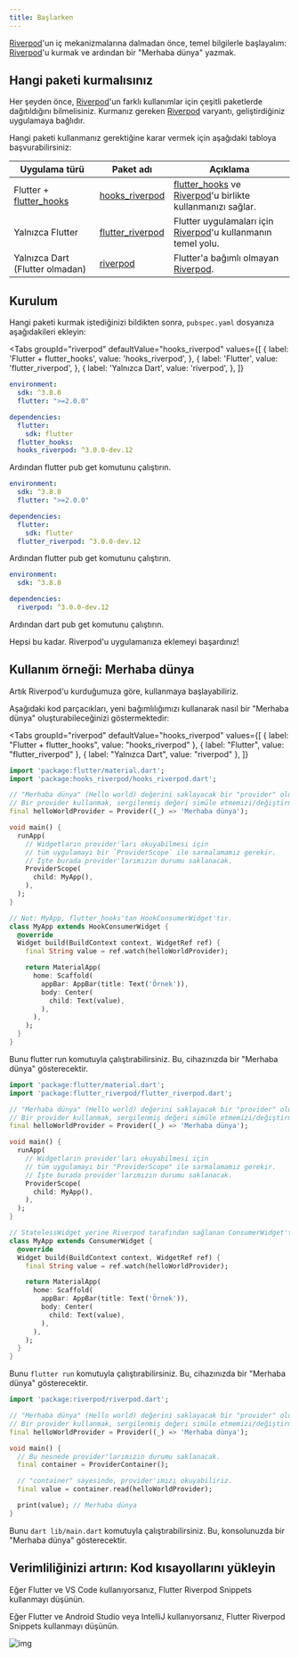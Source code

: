 ```yaml
---
title: Başlarken
---
```



[Riverpod]'un iç mekanizmalarına dalmadan önce, temel bilgilerle başlayalım: [Riverpod]'u kurmak ve ardından bir "Merhaba dünya" yazmak.

## Hangi paketi kurmalısınız

Her şeyden önce, [Riverpod]'un farklı kullanımlar için çeşitli paketlerde dağıtıldığını bilmelisiniz.
Kurmanız gereken [Riverpod] varyantı, geliştirdiğiniz uygulamaya bağlıdır.

Hangi paketi kullanmanız gerektiğine karar vermek için aşağıdaki tabloya başvurabilirsiniz:

| Uygulama türü                 | Paket adı                                                                       | Açıklama                                                       |
| ----------------------------- | -------------------------------------------------------------------------------- | -------------------------------------------------------------- |
| Flutter + [flutter_hooks]     | [hooks_riverpod]                                                                 | [flutter_hooks] ve [Riverpod]'u birlikte kullanmanızı sağlar.  |
| Yalnızca Flutter              | [flutter_riverpod]                                                               | Flutter uygulamaları için [Riverpod]'u kullanmanın temel yolu. |
| Yalnızca Dart (Flutter olmadan) | [riverpod](https://github.com/rrousselGit/riverpod/tree/master/packages/riverpod) | Flutter'a bağımlı olmayan [Riverpod].                          |

## Kurulum

Hangi paketi kurmak istediğinizi bildikten sonra, `pubspec.yaml` dosyanıza aşağıdakileri ekleyin:

<Tabs
  groupId="riverpod"
  defaultValue="hooks_riverpod"
  values={[
    { label: 'Flutter + flutter_hooks', value: 'hooks_riverpod', },
    { label: 'Flutter', value: 'flutter_riverpod', },
    { label: 'Yalnızca Dart', value: 'riverpod', },
  ]}
>
<TabItem value="hooks_riverpod">

```yaml title="pubspec.yaml"
environment:
  sdk: ^3.8.0
  flutter: ">=2.0.0"

dependencies:
  flutter:
    sdk: flutter
  flutter_hooks:
  hooks_riverpod: ^3.0.0-dev.12
```

Ardından flutter pub get komutunu çalıştırın.

</TabItem>
<TabItem value="flutter_riverpod">

```yaml title="pubspec.yaml"
environment:
  sdk: ^3.8.0
  flutter: ">=2.0.0"

dependencies:
  flutter:
    sdk: flutter
  flutter_riverpod: ^3.0.0-dev.12
```

Ardından flutter pub get komutunu çalıştırın.

</TabItem>
<TabItem value="riverpod">

```yaml title="pubspec.yaml"
environment:
  sdk: ^3.8.0

dependencies:
  riverpod: ^3.0.0-dev.12
```

Ardından dart pub get komutunu çalıştırın.

</TabItem>
</Tabs>

Hepsi bu kadar. Riverpod'u uygulamanıza eklemeyi başardınız!

## Kullanım örneği: Merhaba dünya

Artık Riverpod'u kurduğumuza göre, kullanmaya başlayabiliriz.

Aşağıdaki kod parçacıkları, yeni bağımlılığımızı kullanarak nasıl bir "Merhaba dünya" oluşturabileceğinizi göstermektedir:

<Tabs
  groupId="riverpod"
  defaultValue="hooks_riverpod"
  values={[
    { label: "Flutter + flutter_hooks", value: "hooks_riverpod" },
    { label: "Flutter", value: "flutter_riverpod" },
    { label: "Yalnızca Dart", value: "riverpod" },
  ]}
>
<TabItem value="hooks_riverpod">

```dart title="lib/main.dart"
import 'package:flutter/material.dart';
import 'package:hooks_riverpod/hooks_riverpod.dart';

// "Merhaba dünya" (Hello world) değerini saklayacak bir "provider" oluşturuyoruz.
// Bir provider kullanmak, sergilenmiş değeri simüle etmemizi/değiştirmemizi sağlar.
final helloWorldProvider = Provider((_) => 'Merhaba dünya');

void main() {
  runApp(
    // Widgetların provider'ları okuyabilmesi için
    // tüm uygulamayı bir `ProviderScope` ile sarmalamamız gerekir.
    // İşte burada provider'larımızın durumu saklanacak.
    ProviderScope(
      child: MyApp(),
    ),
  );
}

// Not: MyApp, flutter_hooks'tan HookConsumerWidget'tır.
class MyApp extends HookConsumerWidget {
  @override
  Widget build(BuildContext context, WidgetRef ref) {
    final String value = ref.watch(helloWorldProvider);

    return MaterialApp(
      home: Scaffold(
        appBar: AppBar(title: Text('Örnek')),
        body: Center(
          child: Text(value),
        ),
      ),
    );
  }
}
```

Bunu flutter run komutuyla çalıştırabilirsiniz.
Bu, cihazınızda bir "Merhaba dünya" gösterecektir.

</TabItem>
<TabItem value="flutter_riverpod">

```dart title="lib/main.dart"
import 'package:flutter/material.dart';
import 'package:flutter_riverpod/flutter_riverpod.dart';

// "Merhaba dünya" (Hello world) değerini saklayacak bir "provider" oluşturuyoruz.
// Bir provider kullanmak, sergilenmiş değeri simüle etmemizi/değiştirmemizi sağlar.
final helloWorldProvider = Provider((_) => 'Merhaba dünya');

void main() {
  runApp(
    // Widgetların provider'ları okuyabilmesi için
    // tüm uygulamayı bir "ProviderScope" ile sarmalamamız gerekir.
    // İşte burada provider'larımızın durumu saklanacak.
    ProviderScope(
      child: MyApp(),
    ),
  );
}

// StatelessWidget yerine Riverpod tarafından sağlanan ConsumerWidget'tan türetin.
class MyApp extends ConsumerWidget {
  @override
  Widget build(BuildContext context, WidgetRef ref) {
    final String value = ref.watch(helloWorldProvider);

    return MaterialApp(
      home: Scaffold(
        appBar: AppBar(title: Text('Örnek')),
        body: Center(
          child: Text(value),
        ),
      ),
    );
  }
}
```

Bunu `flutter run` komutuyla çalıştırabilirsiniz.
Bu, cihazınızda bir "Merhaba dünya" gösterecektir.

</TabItem>
<TabItem value="riverpod">

```dart title="lib/main.dart"
import 'package:riverpod/riverpod.dart';

// "Merhaba dünya" (Hello world) değerini saklayacak bir "provider" oluşturuyoruz.
// Bir provider kullanmak, sergilenmiş değeri simüle etmemizi/değiştirmemizi sağlar.
final helloWorldProvider = Provider((_) => 'Merhaba dünya');

void main() {
  // Bu nesnede provider'larımızın durumu saklanacak.
  final container = ProviderContainer();

  // "container" sayesinde, provider'ımızı okuyabiliriz.
  final value = container.read(helloWorldProvider);

  print(value); // Merhaba dünya
}
```

Bunu `dart lib/main.dart` komutuyla çalıştırabilirsiniz.
Bu, konsolunuzda bir "Merhaba dünya" gösterecektir.

</TabItem> 
</Tabs>

## Verimliliğinizi artırın: Kod kısayollarını yükleyin

Eğer Flutter ve VS Code kullanıyorsanız, Flutter Riverpod Snippets kullanmayı düşünün.

Eğer Flutter ve Android Studio veya IntelliJ kullanıyorsanız, Flutter Riverpod Snippets kullanmayı düşünün.

![img](/img/snippets/greetingProvider.gif)

[riverpod]: https://github.com/rrousselgit/riverpod
[hooks_riverpod]: https://pub.dev/packages/hooks_riverpod
[flutter_riverpod]: https://pub.dev/packages/flutter_riverpod
[flutter_hooks]: https://github.com/rrousselGit/flutter_hooks
